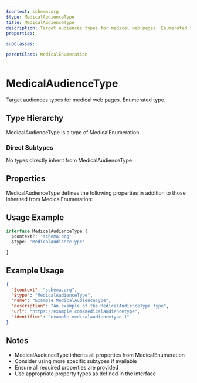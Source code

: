 ```yaml
---
$context: schema.org
$type: MedicalAudienceType
title: MedicalAudienceType
description: Target audiences types for medical web pages. Enumerated type.
properties:

subClasses:

parentClass: MedicalEnumeration
---
```


# MedicalAudienceType

Target audiences types for medical web pages. Enumerated type.

## Type Hierarchy

MedicalAudienceType is a type of MedicalEnumeration.

### Direct Subtypes

No types directly inherit from MedicalAudienceType.

## Properties

MedicalAudienceType defines the following properties in addition to those inherited from MedicalEnumeration:



## Usage Example

```typescript
interface MedicalAudienceType {
  $context?: 'schema.org'
  $type: 'MedicalAudienceType'

}
```

## Example Usage

```json
{
  "$context": "schema.org",
  "$type": "MedicalAudienceType",
  "name": "Example MedicalAudienceType",
  "description": "An example of the MedicalAudienceType type",
  "url": "https://example.com/medicalaudiencetype",
  "identifier": "example-medicalaudiencetype-1"
}
```

## Notes

- MedicalAudienceType inherits all properties from MedicalEnumeration
- Consider using more specific subtypes if available
- Ensure all required properties are provided
- Use appropriate property types as defined in the interface
